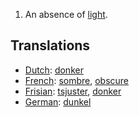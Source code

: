 #An absence of [[light]].

==Translations==
*[[Dutch]]: [[donker]]
*[[French]]: [[sombre]], [[obscure]]
*[[Frisian]]: [[tsjuster]], [[donker]]
*[[German]]: [[dunkel]]